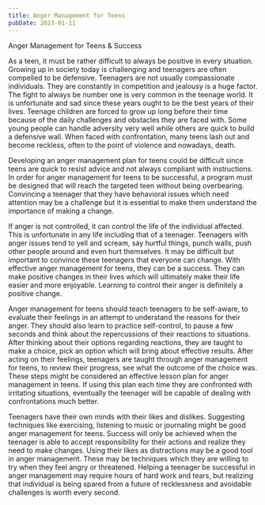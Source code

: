 ```yaml
---
title: Anger Management for Teens
pubDate: 2023-01-11
---
```


Anger Management for Teens & Success

As a teen, it must be rather difficult to always be positive in every situation. Growing up in society today is challenging and teenagers are often compelled to be defensive. Teenagers are not usually compassionate individuals. They are constantly in competition and jealousy is a huge factor. The fight to always be number one is very common in the teenage world. It is unfortunate and sad since these years ought to be the best years of their lives. Teenage children are forced to grow up long before their time because of the daily challenges and obstacles they are faced with. Some young people can handle adversity very well while others are quick to build a defensive wall. When faced with confrontation, many teens lash out and become reckless, often to the point of violence and nowadays, death. 

Developing an anger management plan for teens could be difficult since teens are quick to resist advice and not always compliant with instructions. In order for anger management for teens to be successful, a program must be designed that will reach the targeted teen without being overbearing. Convincing a teenager that they have behavioral issues which need attention may be a challenge but it is essential to make them understand the importance of making a change. 

If anger is not controlled, it can control the life of the individual affected. This is unfortunate in any life including that of a teenager. Teenagers with anger issues tend to yell and scream, say hurtful things, punch walls, push other people around and even hurt themselves. It may be difficult but important to convince these teenagers that everyone can change. With effective anger management for teens, they can be a success. They can make positive changes in their lives which will ultimately make their life easier and more enjoyable. Learning to control their anger is definitely a positive change.

Anger management for teens should teach teenagers to be self-aware, to evaluate their feelings in an attempt to understand the reasons for their anger. They should also learn to practice self-control, to pause a few seconds and think about the repercussions of their reactions to situations. After thinking about their options regarding reactions, they are taught to make a choice, pick an option which will bring about effective results. After acting on their feelings, teenagers are taught through anger management for teens, to review their progress, see what the outcome of the choice was. These steps might be considered an effective lesson plan for anger management in teens. If using this plan each time they are confronted with irritating situations, eventually the teenager will be capable of dealing with confrontations much better.

Teenagers have their own minds with their likes and dislikes. Suggesting techniques like exercising, listening to music or journaling might be good anger management for teens. Success will only be achieved when the teenager is able to accept responsibility for their actions and realize they need to make changes. Using their likes as distractions may be a good tool in anger management. These may be techniques which they are willing to try when they feel angry or threatened. Helping a teenager be successful in anger management may require hours of hard work and tears, but realizing that individual is being spared from a future of recklessness and avoidable challenges is worth every second.